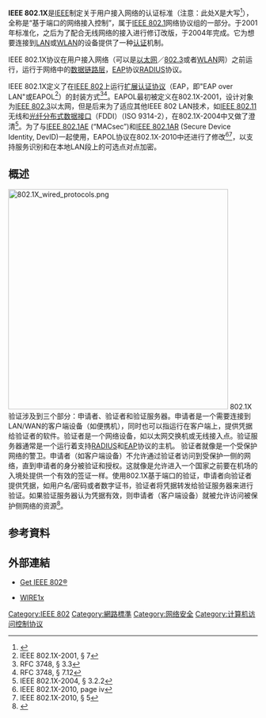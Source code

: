 {{Merge|以連接埠為基礎的網路存取控制|discuss=Talk:IEEE 802.1X#請求與以連接埠為基礎的網路存取控制合併|time=2022-05-07T22:06:59+00:00}}
{{TA|G1=IT}}
{{expand|time=2007-09-26T20:15:26Z}}
'''IEEE 802.1X'''是[[IEEE|IEEE]]制定关于用户接入网络的认证标准（注意：此处X是大写<ref>{{Cite web |url=http://standards.ieee.org/getieee802/802.1.html |title=IEEE关于命名的解释 |accessdate=2006-11-14 |archive-date=2006-11-16 |archive-url=https://web.archive.org/web/20061116142137/http://standards.ieee.org/getieee802/802.1.html |dead-url=no }}</ref>），全称是“基于端口的网络接入控制”，属于[[IEEE_802.1|IEEE 802.1]]网络协议组的一部分。于2001年标准化，之后为了配合无线网络的接入进行修订改版，于2004年完成。它为想要连接到[[LAN|LAN]]或[[WLAN|WLAN]]的设备提供了一种[[身份验证|认证]]机制。

IEEE 802.1X协议在用户接入网络（可以是[[以太网|以太网]]／[[802.3|802.3]]或者[[WLAN|WLAN]]网）之前运行，运行于网络中的[[数据链路层|数据链路层]]，[[EAP|EAP]]协议[[RADIUS|RADIUS]]协议。

IEEE 802.1X定义了在[[IEEE_802|IEEE 802]]上运行[[扩展认证协议|扩展认证协议]]（EAP，即"EAP over LAN"或EAPOL<ref>IEEE 802.1X-2001, § 7</ref>）的封装方式<ref>RFC 3748, § 3.3</ref><ref>RFC 3748, § 7.12</ref>。EAPOL最初被定义在802.1X-2001，设计对象为[[IEEE_802.3|IEEE 802.3]]以太网，但是后来为了适应其他IEEE 802 LAN技术，如[[IEEE_802.11|IEEE 802.11]]无线和[[光纤分布式数据接口|光纤分布式数据接口]]（FDDI）（ISO 9314-2），在802.1X-2004中又做了澄清<ref>IEEE 802.1X-2004, § 3.2.2</ref>。为了与[[IEEE_802.1AE|IEEE 802.1AE]] (“MACsec”)和[[IEEE_802.1AR|IEEE 802.1AR]] (Secure Device Identity, DevID)一起使用，EAPOL协议在802.1X-2010中还进行了修改<ref name="802.1X-2010_seciv">IEEE 802.1X-2010, page iv</ref><ref name="802.1X-2010_sec5">IEEE 802.1X-2010, § 5</ref>，以支持服务识别和在本地LAN段上的可选点对点加密。

==概述==
[[Image:802.1X_wired_protocols.png|444px]]
802.1X验证涉及到三个部分：申请者、验证者和验证服务器。申请者是一个需要连接到LAN/WAN的客户端设备（如便携机），同时也可以指运行在客户端上，提供凭据给验证者的软件。验证者是一个网络设备，如以太网交换机或无线接入点。验证服务器通常是一个运行着支持[[RADIUS|RADIUS]]和[[EAP|EAP]]协议的主机。
验证者就像是一个受保护网络的警卫。申请者（如客户端设备）不允许通过验证者访问到受保护一侧的网络，直到申请者的身分被验证和授权。这就像是允许进入一个国家之前要在机场的入境处提供一个有效的签证一样。使用802.1X基于端口的验证，申请者向验证者提供凭据，如用户名/密码或者数字证书，验证者将凭据转发给验证服务器来进行验证。如果验证服务器认为凭据有效，则申请者（客户端设备）就被允许访问被保护侧网络的资源<ref>{{cite web|title=802.1X Port-Based Authentication Concepts|url=http://www.wireless-nets.com/resources/downloads/802.1x_C2.html|accessdate=2008-07-30|archive-date=2008-08-18|archive-url=https://web.archive.org/web/20080818114001/http://www.wireless-nets.com/resources/downloads/802.1x_C2.html|dead-url=no}}</ref>。

== 参考資料 ==
<div class="references-small">
<references />
</div>

== 外部連結 ==
*{{en}}[http://standards.ieee.org/getieee802/download/802.1X-2004.pdf Get IEEE 802®]{{Wayback|url=http://standards.ieee.org/getieee802/download/802.1X-2004.pdf |date=20100215050507 }}
* [http://wire.cs.nctu.edu.tw/wire1x/ WIRE1x]{{Wayback|url=http://wire.cs.nctu.edu.tw/wire1x/ |date=20150822030324 }}
{{IEEE标准}}

[[Category:IEEE_802|Category:IEEE 802]]
[[Category:網路標準|Category:網路標準]] 
[[Category:网络安全|Category:网络安全]] 
[[Category:计算机访问控制协议|Category:计算机访问控制协议]]